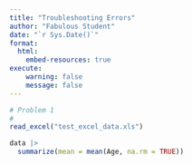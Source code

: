 ```yaml
---
title: "Troubleshooting Errors"
author: "Fabulous Student"
date: "`r Sys.Date()`"
format:
  html:
    embed-resources: true
execute:
    warning: false
    message: false
---
```


```r
# Problem 1
#
read_excel("test_excel_data.xls")

```

```r
data |>
  summarize(mean = mean(Age, na.rm = TRUE))
```

